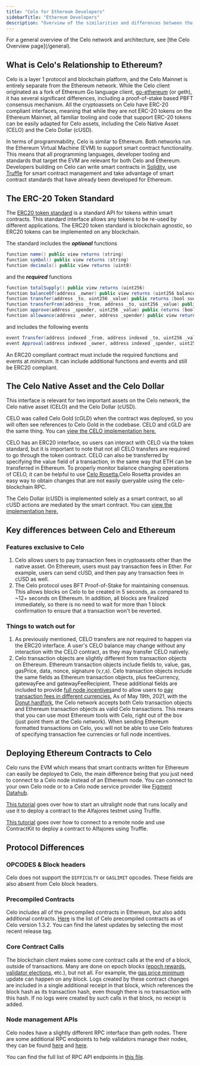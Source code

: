 ```yaml
---
title: "Celo for Ethereum Developers"
sidebarTitle: "Ethereum Developers"
description: "Overview of the similarities and differences between the Celo and Ethereum blockchains."
---
```


<Tip>
  For a general overview of the Celo network and architecture, see [the Celo
  Overview page](/general).
</Tip>

## What is Celo's Relationship to Ethereum?[](#what-is-celos-relationship-to-ethereum "Direct link to heading")

Celo is a layer 1 protocol and blockchain platform, and the Celo Mainnet is entirely separate from the Ethereum network. While the Celo client originated as a fork of Ethereum Go language client, [go-ethereum](https://github.com/ethereum/go-ethereum) (or geth), it has several significant differences, including a proof-of-stake based PBFT consensus mechanism. All the cryptoassets on Celo have ERC-20 compliant interfaces, meaning that while they are not ERC-20 tokens on the Ethereum Mainnet, all familiar tooling and code that support ERC-20 tokens can be easily adapted for Celo assets, including the Celo Native Asset (CELO) and the Celo Dollar (cUSD).

In terms of programmability, Celo is similar to Ethereum. Both networks run the Ethereum Virtual Machine (EVM) to support smart contract functionality. This means that all programming languages, developer tooling and standards that target the EVM are relevant for both Celo and Ethereum. Developers building on Celo can write smart contracts in [Solidity](https://solidity.readthedocs.io/en/latest/), use [Truffle](https://www.trufflesuite.com/) for smart contract management and take advantage of smart contract standards that have already been developed for Ethereum.

## The ERC-20 Token Standard[](#the-erc-20-token-standard "Direct link to heading")

The [ERC20 token standard](https://eips.ethereum.org/EIPS/eip-20) is a standard API for tokens within smart contracts. This standard interface allows any tokens to be re-used by different applications. The ERC20 token standard is blockchain agnostic, so ERC20 tokens can be implemented on any blockchain.

The standard includes the **_optional_** functions

```java
function name() public view returns (string)
function symbol() public view returns (string)
function decimals() public view returns (uint8)

```

and the **_required_** functions

```java
function totalSupply() public view returns (uint256)
function balanceOf(address _owner) public view returns (uint256 balance)
function transfer(address _to, uint256 _value) public returns (bool success)
function transferFrom(address _from, address _to, uint256 _value) public returns (bool success)
function approve(address _spender, uint256 _value) public returns (bool success)
function allowance(address _owner, address _spender) public view returns (uint256 remaining)

```

and includes the following events

```java
event Transfer(address indexed _from, address indexed _to, uint256 _value)
event Approval(address indexed _owner, address indexed _spender, uint256 _value)

```

An ERC20 compliant contract must include the required functions and events at _minimum_. It can include additional functions and events and still be ERC20 compliant.

## The Celo Native Asset and the Celo Dollar[](#the-celo-native-asset-and-the-celo-dollar "Direct link to heading")

This interface is relevant for two important assets on the Celo network, the Celo native asset (CELO) and the Celo Dollar (cUSD).

CELO was called Celo Gold (cGLD) when the contract was deployed, so you will often see references to Celo Gold in the codebase. CELO and cGLD are the same thing. You can [view the CELO implementation here.](https://explorer.celo.org/address/0x8dd4f800851db9dc219fdfaeb82f8d69e2b13582/contracts)

CELO has an ERC20 interface, so users can interact with CELO via the token standard, but it is important to note that not all CELO transfers are required to go through the token contract. CELO can also be transferred by specifying the value field of a transaction, in the same way that ETH can be transferred in Ethereum. To properly monitor balance changing operations of CELO, it can be helpful to use [Celo Rosetta.](https://github.com/celo-org/rosetta)Celo Rosetta provides an easy way to obtain changes that are not easily queryable using the celo-blockchain RPC.

The Celo Dollar (cUSD) is implemented solely as a smart contract, so all cUSD actions are mediated by the smart contract. You can [view the implementation here.](https://explorer.celo.org/address/0xaa933baf03cfc55b8e4e0d7de479bcc12f189352/contracts)

## Key differences between Celo and Ethereum[](#key-differences-between-celo-and-ethereum "Direct link to heading")

### Features exclusive to Celo[](#features-exclusive-to-celo "Direct link to heading")

1. Celo allows users to pay transaction fees in cryptoassets other than the native asset. On Ethereum, users must pay transaction fees in Ether. For example, users can send cUSD, and then pay any transaction fees in cUSD as well.
2. The Celo protocol uses BFT Proof-of-Stake for maintaining consensus. This allows blocks on Celo to be created in 5 seconds, as compared to \~12+ seconds on Ethereum. In addition, all blocks are finalized immediately, so there is no need to wait for more than 1 block confirmation to ensure that a transaction won't be reverted.

### Things to watch out for[](#things-to-watch-out-for "Direct link to heading")

1. As previously mentioned, CELO transfers are not required to happen via the ERC20 interface. A user's CELO balance may change without any interaction with the CELO contract, as they may transfer CELO natively.
2. Celo transaction objects are slightly different from transaction objects on Ethereum. Ethereum transaction objects include fields to, value, gas, gasPrice, data, nonce, signature (v,r,s). Celo transaction objects include the same fields as Ethereum transaction objects, plus feeCurrency, gatewayFee and gatewayFeeRecipient. These additional fields are included to provide [full node incentives](/protocol/transaction/full-node-incentives#incentives-for-operating-full-nodes)and to allow users to [pay transaction fees in different currencies.](/protocol/transaction/erc20-transaction-fees) As of May 19th, 2021, with the [Donut hardfork](https://medium.com/celoorg/dissecting-the-donut-hardfork-23cad6015fa2), the Celo network accepts both Celo transaction objects and Ethereum transaction objects as valid Celo transactions. This means that you can use most Ethereum tools with Celo, right out of the box (just point them at the Celo network). When sending Ethereum formatted transactions on Celo, you will not be able to use Celo features of specifying transaction fee currencies or full node incentives.

## Deploying Ethereum Contracts to Celo[](#deploying-ethereum-contracts-to-celo "Direct link to heading")

Celo runs the EVM which means that smart contracts written for Ethereum can easily be deployed to Celo, the main difference being that you just need to connect to a Celo node instead of an Ethereum node. You can connect to your own Celo node or to a Celo node service provider like [Figment Datahub](https://figment.io/datahub/celo/).

[This tutorial](/blog/developer-guide/start/hellocontracts) goes over how to start an ultralight node that runs locally and use it to deploy a contract to the Alfajores testnet using Truffle.

[This tutorial](/blog/developer-guide/start/hello-contract-remote-node) goes over how to connect to a remote node and use ContractKit to deploy a contract to Alfajores using Truffle.

## Protocol Differences[](#protocol-differences "Direct link to heading")

### OPCODES & Block headers[](#opcodes--block-headers "Direct link to heading")

Celo does not support the `DIFFICULTY` or `GASLIMIT` opcodes. These fields are also absent from Celo block headers.

### Precompiled Contracts[](#precompiled-contracts "Direct link to heading")

Celo includes all of the precompiled contracts in Ethereum, but also adds additional contracts. [Here](https://github.com/celo-org/celo-blockchain/blob/v1.3.2/core/vm/contracts.go#L157) is the list of Celo precompiled contracts as of Celo version 1.3.2\. You can find the latest updates by selecting the most recent release tag.

### Core Contract Calls[](#core-contract-calls "Direct link to heading")

The blockchain client makes some core contract calls at the end of a block, outside of transactions. Many are done on epoch blocks ([epoch rewards](/protocol/pos/epoch-rewards), [validator elections](/protocol/pos/validator-elections), etc.), but not all. For example, the [gas price minimum](/protocol/transaction/gas-pricing) update can happen on any block. Logs created by these contract changes are included in a single additional receipt in that block, which references the block hash as its transaction hash, even though there is no transaction with this hash. If no logs were created by such calls in that block, no receipt is added.

### Node management APIs[](#node-management-apis "Direct link to heading")

Celo nodes have a slightly different RPC interface than geth nodes. There are some additional RPC endpoints to help validators manage their nodes, they can be found [here](/validator/proxy#rpc-api) and [here](/validator/node-upgrade#hotswapping-validator-nodes).

You can find the full list of RPC API endpoints in [this file](https://github.com/celo-org/celo-blockchain/blob/master/internal/web3ext/web3ext.go).
